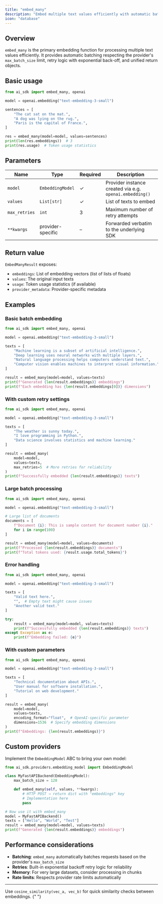 ```yaml
---
title: "embed_many"
description: "Embed multiple text values efficiently with automatic batching and retry logic."
icon: "database"
---
```



## Overview

`embed_many` is the primary embedding function for processing multiple text values efficiently. It provides automatic batching respecting the provider's `max_batch_size` limit, retry logic with exponential back-off, and unified return objects.

## Basic usage

```python embed_many.py
from ai_sdk import embed_many, openai

model = openai.embedding("text-embedding-3-small")

sentences = [
    "The cat sat on the mat.",
    "A dog was lying on the rug.",
    "Paris is the capital of France.",
]

res = embed_many(model=model, values=sentences)
print(len(res.embeddings))  # 3
print(res.usage)  # Token usage statistics
```

## Parameters

| Name          | Type              | Required | Description                                             |
| ------------- | ----------------- | -------- | ------------------------------------------------------- |
| `model`       | `EmbeddingModel`  | ✓        | Provider instance created via e.g. `openai.embedding()` |
| `values`      | `List[str]`       | ✓        | List of texts to embed                                  |
| `max_retries` | `int`             | 3        | Maximum number of retry attempts                        |
| `**kwargs`    | provider-specific | –        | Forwarded verbatim to the underlying SDK                |

## Return value

`EmbedManyResult` exposes:

- `embeddings`: List of embedding vectors (list of lists of floats)
- `values`: The original input texts
- `usage`: Token usage statistics (if available)
- `provider_metadata`: Provider-specific metadata

## Examples

### Basic batch embedding

```python
from ai_sdk import embed_many, openai

model = openai.embedding("text-embedding-3-small")

texts = [
    "Machine learning is a subset of artificial intelligence.",
    "Deep learning uses neural networks with multiple layers.",
    "Natural language processing helps computers understand text.",
    "Computer vision enables machines to interpret visual information."
]

result = embed_many(model=model, values=texts)
print(f"Generated {len(result.embeddings)} embeddings")
print(f"Each embedding has {len(result.embeddings[0])} dimensions")
```

### With custom retry settings

```python
from ai_sdk import embed_many, openai

model = openai.embedding("text-embedding-3-small")

texts = [
    "The weather is sunny today.",
    "I love programming in Python.",
    "Data science involves statistics and machine learning."
]

result = embed_many(
    model=model,
    values=texts,
    max_retries=5  # More retries for reliability
)
print(f"Successfully embedded {len(result.embeddings)} texts")
```

### Large batch processing

```python
from ai_sdk import embed_many, openai

model = openai.embedding("text-embedding-3-small")

# Large list of documents
documents = [
    f"Document {i}: This is sample content for document number {i}."
    for i in range(100)
]

result = embed_many(model=model, values=documents)
print(f"Processed {len(result.embeddings)} documents")
print(f"Total tokens used: {result.usage.total_tokens}")
```

### Error handling

```python
from ai_sdk import embed_many, openai

model = openai.embedding("text-embedding-3-small")

texts = [
    "Valid text here.",
    "",  # Empty text might cause issues
    "Another valid text."
]

try:
    result = embed_many(model=model, values=texts)
    print(f"Successfully embedded {len(result.embeddings)} texts")
except Exception as e:
    print(f"Embedding failed: {e}")
```

### With custom parameters

```python
from ai_sdk import embed_many, openai

model = openai.embedding("text-embedding-3-small")

texts = [
    "Technical documentation about APIs.",
    "User manual for software installation.",
    "Tutorial on web development."
]

result = embed_many(
    model=model,
    values=texts,
    encoding_format="float",  # OpenAI-specific parameter
    dimensions=1536  # Specify embedding dimensions
)
print(f"Embeddings: {len(result.embeddings)}")
```

## Custom providers

Implement the `EmbeddingModel` ABC to bring your own model:

```python
from ai_sdk.providers.embedding_model import EmbeddingModel

class MyFastAPIBackend(EmbeddingModel):
    max_batch_size = 128

    def embed_many(self, values, **kwargs):
        # HTTP POST → return dict with "embeddings" key
        # Implementation here
        pass

# Now use it with embed_many
model = MyFastAPIBackend()
texts = ["Hello", "World", "Test"]
result = embed_many(model=model, values=texts)
print(f"Generated {len(result.embeddings)} embeddings")
```

## Performance considerations

- **Batching**: `embed_many` automatically batches requests based on the provider's `max_batch_size`
- **Retries**: Built-in exponential backoff retry logic for reliability
- **Memory**: For very large datasets, consider processing in chunks
- **Rate limits**: Respects provider rate limits automatically

---

<Tip>
  Use <code>cosine_similarity(vec_a, vec_b)</code> for quick similarity checks between embeddings.
</Tip>{" "}
